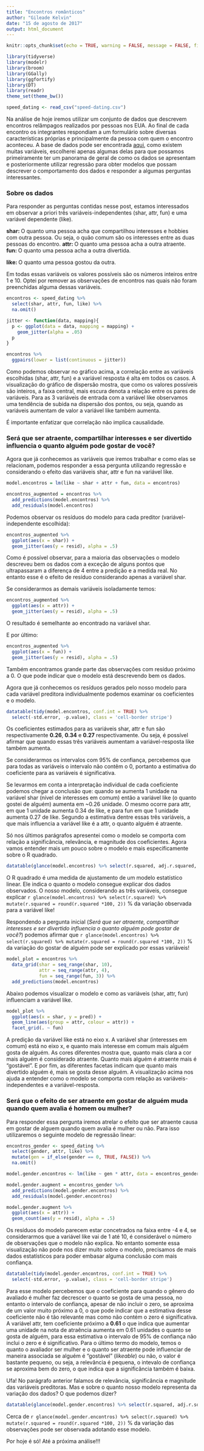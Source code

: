 ```yaml
---
title: "Encontros românticos"
author: "Gileade Kelvin"
date: "15 de agosto de 2017"
output: html_document
---
```


```r
knitr::opts_chunk$set(echo = TRUE, warning = FALSE, message = FALSE, fig.align="center")
```

```r
library(tidyverse)
library(modelr)
library(broom)
library(GGally)
library(ggfortify)
library(DT)
library(readr)
theme_set(theme_bw())
```

```r
speed_dating <- read_csv("speed-dating.csv")
```

Na análise de hoje iremos utilizar um conjunto de dados que descrevem encontros relâmpagos realizados por pessoas nos EUA. Ao final de cada encontro os integrantes respondiam a um formulário sobre diversas características próprias e principalmente da pessoa com quem o encontro aconteceu. A base de dados pode ser encontrada [aqui](https://github.com/nazareno/ciencia-de-dados-1/tree/master/5-regressao/speed-dating), como existem muitas variáveis, escolherei apenas algumas delas para que possamos primeiramente ter um panorama de geral de como os dados se apresentam e posteriormente utilizar regressão para obter modelos que possam descrever o comportamento dos dados e responder a algumas perguntas interessantes.

### Sobre os dados

Para responder as perguntas contidas nesse post, estamos interessados em observar a priori três variáveis-independentes (shar, attr, fun) e uma variável dependente (like).

**shar: ** O quanto uma pessoa acha que compartilhou interesses e hobbies com outra pessoa. Ou seja, o quão comum são os interesses entre as duas pessoas do encontro.
**attr: ** O quanto uma pessoa acha a outra atraente.
**fun: ** O quanto uma pessoa acha a outra divertida.

**like: ** O quanto uma pessoa gostou da outra.

Em todas essas variáveis os valores possíveis são os números inteiros entre 1 e 10. Optei por remover as observações de encontros nas quais não foram preenchidas alguma dessas variáveis.

```r
encontros <- speed_dating %>%
  select(shar, attr, fun, like) %>%
  na.omit()
```

```r
jitter <- function(data, mapping){
  p <- ggplot(data = data, mapping = mapping) + 
    geom_jitter(alpha = .05)
  p
}

encontros %>%
  ggpairs(lower = list(continuous = jitter))
```
Como podemos observar no gráfico acima, a correlação entre as variáveis escolhidas (shar, attr, fun) e a variável resposta é alta em todos os casos. A visualização do gráfico de dispersão mostra, que como os valores possíveis são inteiros, a faixa central, mais escura denota a relação entre os pares de variáveis. Para as 3 variáveis de entrada com a variável like observamos uma tendência de subida na dispersão dos pontos, ou seja, quando as variáveis aumentam de valor a variável like também aumenta.

É importante enfatizar que correlação não implica causalidade.

### Será que ser atraente, compartilhar interesses e ser divertido influencia o quanto alguém pode gostar de você?

Agora que já conhecemos as variáveis que iremos trabalhar e como elas se relacionam, podemos responder a essa pergunta utilizando regressão e considerando o efeito das variáveis shar, attr e fun na variável like.

```r
model.encontros = lm(like ~ shar + attr + fun, data = encontros)

encontros_augmented = encontros %>% 
  add_predictions(model.encontros) %>% 
  add_residuals(model.encontros)
```

Podemos observar os resíduos do modelo para cada preditor (variável-independente escolhida):

```r
encontros_augmented %>% 
  ggplot(aes(x = shar)) + 
  geom_jitter(aes(y = resid), alpha = .5)
```
Como é possível observar, para a maioria das observações o modelo descreveu bem os dados com a exceção de alguns pontos que ultrapassaram a diferença de 4 entre a predição e a medida real. No entanto esse é o efeito de resíduo considerando apenas a variável shar.

Se considerarmos as demais variáveis isoladamente temos:

```r
encontros_augmented %>% 
  ggplot(aes(x = attr)) + 
  geom_jitter(aes(y = resid), alpha = .5)
```

O resultado é semelhante ao encontrado na variável shar.

E por último:

```r
encontros_augmented %>% 
  ggplot(aes(x = fun)) + 
  geom_jitter(aes(y = resid), alpha = .5)

```
Também encontramos grande parte das observações com resíduo próximo a 0. O que pode indicar que o modelo está descrevendo bem os dados.

Agora que já conhecemos os resíduos gerados pelo nosso modelo para cada variável preditora individualmente podemos examinar os coeficientes e o modelo.

```r
datatable(tidy(model.encontros, conf.int = TRUE) %>% 
  select(-std.error, -p.value), class = 'cell-border stripe')
```
Os coeficientes estimados para as variáveis shar, attr e fun são respectivamente **0.26**, **0.34** e **0.27** respectivamente. Ou seja, é possível afirmar que quando essas três variáveis aumentam a variável-resposta like também aumenta. 

Se considerarmos os intervalos com 95% de confiança, percebemos que para todas as variáveis o intervalo não contêm o 0, portanto a estimativa do coeficiente para as variáveis é significativa.

Se levarmos em conta a interpretação individual de cada coeficiente podemos chegar a conclusão que: quando se aumenta 1 unidade na variável shar (nível de interesses em comum) então a variável like (o quanto gostei de alguém) aumenta em ~0.26 unidade. O mesmo ocorre para attr, em que 1 unidade aumenta 0.34 de like, e para fun em que 1 unidade aumenta 0.27 de like. Segundo a estimativa dentre essas três variáveis, a que mais influencia a variável like é a attr, o quanto alguém é atraente.

Só nos últimos parágrafos apresentei como o modelo se comporta com relação a significância, relevância, e magnitude dos coeficientes. Agora vamos entender mais um pouco sobre o modelo e mais especificamente sobre o R quadrado. 

```r
datatable(glance(model.encontros) %>% select(r.squared, adj.r.squared, sigma, statistic, p.value), class = 'cell-border stripe')
```

O R quadrado é uma medida de ajustamento de um modelo estatístico linear. Ele indica o quanto o modelo consegue explicar dos dados observados. O nosso modelo, considerando as três variáveis, consegue explicar `r glance(model.encontros) %>% select(r.squared) %>% mutate(r.squared = round(r.squared *100, 2))` % da variação observada para a variável like! 

Respondendo a pergunta inicial (*Será que ser atraente, compartilhar interesses e ser divertido influencia o quanto alguém pode gostar de você?*) podemos afirmar que `r glance(model.encontros) %>% select(r.squared) %>% mutate(r.squared = round(r.squared *100, 2))` % da variação do gostar de alguém pode ser explicado por essas variáveis!

```r
model_plot = encontros %>% 
  data_grid(shar = seq_range(shar, 10), 
            attr = seq_range(attr, 4),
            fun = seq_range(fun, 3)) %>% 
  add_predictions(model.encontros)
```

Abaixo podemos visualizar o modelo e como as variáveis (shar, attr, fun) influenciam a variável like.

```r
model_plot %>% 
  ggplot(aes(x = shar, y = pred)) + 
  geom_line(aes(group = attr, colour = attr)) + 
  facet_grid(. ~ fun)
```
A predição da variável like está no eixo x. A variável shar (interesses em comum) está no eixo x, e quanto mais interesse em comum mais alguém gosta de alguém. As cores diferentes mostra que, quanto mais clara a cor mais alguém é considerado atraente. Quanto mais alguém é atraente mais é "gostável". E por fim, as diferentes facetas indicam que quanto mais divertido alguém é, mais se gosta desse alguém. A visualização acima nos ajuda a entender como o modelo se comporta com relação as variáveis-independentes e a variável-resposta.

### Será que o efeito de ser atraente em gostar de alguém muda quando quem avalia é homem ou mulher?

Para responder essa pergunta iremos atrelar o efeito que ser atraente causa em gostar de alguem quando quem avalia é mulher ou não. Para isso utilizaremos o seguinte modelo de regressão linear:

```r
encontros_gender <- speed_dating %>%
  select(gender, attr, like) %>%
  mutate(gen = if_else(gender == 0, TRUE, FALSE)) %>%
  na.omit()
```

```r
model.gender.encontros <- lm(like ~ gen * attr, data = encontros_gender)
```

```r
model.gender.augment = encontros_gender %>% 
  add_predictions(model.gender.encontros) %>%
  add_residuals(model.gender.encontros)

```

```r
model.gender.augment %>% 
  ggplot(aes(x = attr)) + 
  geom_count(aes(y = resid), alpha = .5)
```

Os resíduos do modelo parecem estar concetrados na faixa entre -4 e 4, se considerarmos que a variável like vai de 1 até 10, é considerável o número de observações que o modelo não explica. No entanto somente essa visualização não pode nos dizer muito sobre o modelo, precisamos de mais dados estatísticos para poder embasar alguma conclusão com mais confiança.

```r
datatable(tidy(model.gender.encontros, conf.int = TRUE) %>% 
  select(-std.error, -p.value), class = 'cell-border stripe')
```
Para esse modelo percebemos que o coeficiente para quando o gênero do avaliado é mulher faz decrescer o quanto se gosta de uma pessoa, no entanto o intervalo de confiança, apesar de não incluir o zero, se aproxima de um valor muito próximo a 0, o que pode indicar que a estimativa desse coeficiente não é tão relevante mas como não contém o zero é significativa. A variável attr, tem coeficiente próximo a **0.61** o que indica que aumentar uma unidade na nota de atraência aumenta em 0.61 unidades o quanto se gosta de alguém, para essa estimativa o intervalo de 95% de confiança não inclui o zero e é significativo. Para o último termo do modelo, temos o quanto o avaliador ser mulher e o quanto ser atraente pode influenciar de maneira associada se alguém é "gostável" (*likeable*) ou não, o valor é bastante pequeno, ou seja, a relevância é pequena, o intevalo de confiança se aproxima bem do zero, o que indica que a significância também é baixa.

Ufa! No parágrafo anterior falamos de relevância, significância e magnitude das variáveis preditoras. Mas e sobre o quanto nosso modelo representa da variação dos dados? O que podemos dizer?

```r
datatable(glance(model.gender.encontros) %>% select(r.squared, adj.r.squared, sigma, statistic, p.value), class = 'cell-border stripe')
```
Cerca de `r glance(model.gender.encontros) %>% select(r.squared) %>% mutate(r.squared = round(r.squared *100, 2))` % da variação das observações pode ser observada adotando esse modelo.

Por hoje é só! Até a próxima análise!!!